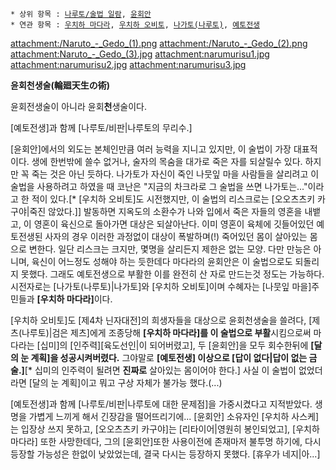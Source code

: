  * 상위 항목 : [[나루토/술법 일람]], [[윤회안]]
 * 연관 항목 : [[우치하 마다라]], [[우치하 오비토]], [[나가토(나루토)]], [[예토전생]]

attachment:/Naruto_-_Gedo_(1).png
attachment:/Naruto_-_Gedo_(2).png
attachment:Naruto_-_Gedo_(3).jpg
attachment:narumurisu1.jpg
attachment:narumurisu2.jpg
attachment:narumurisu3.jpg

'''윤회천생술(輪廻天生の術)'''

윤회전생술이 아니라 윤회'''천'''생술이다.

[예토전생]과 함께 [나루토/비판|나루토의 무리수.]

[윤회안]에서의 외도는 본체인만큼 여러 능력을 지니고 있지만, 이 술법이 가장 대표적이다. 생에 한번밖에 쓸수 없거나, 술자의 목숨을 대가로 죽은 자를 되살릴수 있다. 하지만 꼭 죽는 것은 아닌 듯하다. 나가토가 자신이 죽인 나뭇잎 마을 사람들을 살리려고 이 술법을 사용하려고 하였을 때 코난은 "지금의 차크라로 그 술법을 쓰면 나가토는..."이라고 한 적이 있다.[* [우치하 오비토]도 시전했지만, 이 술법의 리스크로는 [오오츠츠키 카구야|죽진 않았다.]] 발동하면 지옥도의 소환수가 나와 입에서 죽은 자들의 영혼을 내뱉고, 이 영혼이 육신으로 돌아가면 대상은 되살아난다. 이미 영혼이 육체에 깃들어있던 예토전생된 사자의 경우 이러한 과정없이 대상이 폭발하며(!) 죽어있던 몸이 살아있는 몸으로 변한다. 일단 리스크는 크지만, 몇명을 살리든지 제한은 없는 모양. 다만 만능은 아니며, 육신이 어느정도 성해야 하는 듯한데다 마다라의 윤회안은 이 술법으로도 되돌리지 못했다. 그래도 예토전생으로 부활한 이를 완전히 산 자로 만드는것 정도는 가능하다. 시전자로는 [나가토(나루토)|나가토]와 [우치하 오비토]이며 수혜자는 [나뭇잎 마을]주민들과 '''[우치하 마다라]'''이다.

[우치하 오비토]도 [제4차 닌자대전]의 희생자들을 대상으로 윤회천생술을 쓸려다, [제츠(나루토)|검은 제츠]에게 조종당해 '''[우치하 마다라]를 이 술법으로 부활'''시킴으로써 마다라는 [십미]의 [인주력][육도선인|이 되어버렸고], 두 [윤회안]을 모두 회수한뒤에 '''[달의 눈 계획]을 성공시켜버렸다.''' 그야말로 '''[예토전생] 이상으로 [답이 없다|답이 없는 금술.]'''[* 십미의 인주력이 될려면 '''진짜로''' 살아있는 몸이어야 한다.] 사실 이 술법이 없었더라면 [달의 눈 계획]이고 뭐고 구상 자체가 불가능 했다.(...)

[예토전생]과 함께 [나루토/비판|나루토에 대한 문제점]을 가중시켰다고 지적받았다. 생명을 가볍게 느끼게 해서 긴장감을 떨어뜨리기에... [윤회안] 소유자인 [우치하 사스케]는 입장상 쓰지 못하고, [오오츠츠키 카구야]는 [리타이어|영원히 봉인되었고], [우치하 마다라] 또한 사망한데다, 그의 [윤회안]또한 사용이전에 존재마저 불투명 하기에, 다시 등장할 가능성은 한없이 낮았었는데, 결국 다시는 등장하지 못했다. [휴우가 네지|아...]
